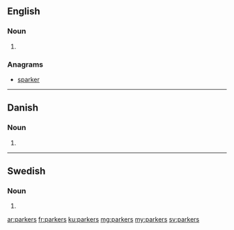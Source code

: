 ==English==

===Noun===
{{head|en|plural}}

# {{plural of|parker|lang=en|nocat=1}}

===Anagrams===
* [[sparker#English|sparker]]

----

==Danish==

===Noun===
{{head|da|noun form|g=c}}

# {{form of|genitive plural indefinite|park|lang=da}}

----

==Swedish==

===Noun===
{{head|sv|noun form}}

# {{sv-noun-form-indef-gen-pl|park}}

[[ar:parkers]]
[[fr:parkers]]
[[ku:parkers]]
[[mg:parkers]]
[[my:parkers]]
[[sv:parkers]]